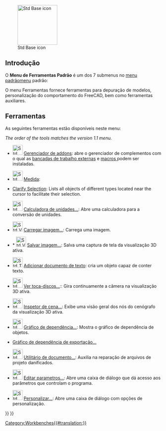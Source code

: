 <languages/>

{{Docnav
|[[Std_View_Menu/pt-br|Menu Visualização Padrão]]
|[[Std_Macro_Menu/pt-br|Menu Macro Padrão]]
|[[Std_Base/pt-br|Base Padrão]]
|IconL=
|IconR=
|IconC=Freecad.svg
}}

[[Image:Freecad.svg|thumb|128px|Std Base icon]]

{{TOCright}}

<span id="Introduction"></span>
==Introdução==

O '''Menu de Ferramentas Padrão''' é um dos 7 submenus no [[Standard_Menu/pt-br|menu padrão]]menu padrão:

<!--Por favor, mantenha as informações abaixo sincronizadas com Std_Base, Standard_Menu, Std_File_Menu etc.-->
{{StdMenu
|
[[Std_File_Menu/pt-br|Arquivo]]
&nbsp;&nbsp;&nbsp;
[[Std_Edit_Menu/pt-br|Editar]]
&nbsp;&nbsp;&nbsp;
[[Std_View_Menu/pt-br|Vista]]
&nbsp;&nbsp;&nbsp;
[[Std_Tools_Menu/pt-br|Ferramentas]]
&nbsp;&nbsp;&nbsp;
[[Std_Macro_Menu/pt-br|Macro]]
&nbsp;&nbsp;&nbsp;
[[Std_Windows_Menu/pt-br|Janelas]]
&nbsp;&nbsp;&nbsp;
[[Std_Help_Menu/pt-br|Ajuda]]
}}

O menu Ferramentas fornece ferramentas para depuração de modelos, personalização do comportamento do FreeCAD, bem como ferramentas auxiliares.

<span id="Tools"></span>
==Ferramentas==

As seguintes ferramentas estão disponíveis neste menu:

''The order of the tools matches the version 1.1 menu.''

<div class="mw-translate-fuzzy">
* [[Image:Std_AddonMgr.svg|32px]] [[Std_AddonMgr/pt-br|Gerenciador de addons]]: abre o gerenciador de complementos com o qual as  [[External_workbenches/pt-br|bancadas de trabalho externas]] e [[macros/pt-br|macros ]]  podem ser instaladas.
</div>

<div class="mw-translate-fuzzy">
* [[Image:Std_Measure.svg|32px]] [[Std_Measure/pt-br|Medida]]:{{Version|1.0}}
</div>

* [[Std_ClarifySelection|Clarify Selection]]: Lists all objects of different types located near the cursor to facilitate their selection. {{Version|1.1}}

<div class="mw-translate-fuzzy">
* [[Image:Std_UnitsCalculator.svg|32px]] [[Std_UnitsCalculator/pt-br|Calculadora de unidades...]]: Abre uma calculadora para a conversão de unidades.
</div>

* [[Image:Std_ViewLoadImage.svg|32px]] [[Std_ViewLoadImage/pt-br|Carregar imagem...]]: Carrega uma imagem. {{Version|0.21}}

* * [[Image:Std_ViewScreenShot.svg|32px]] [[Std_ViewScreenShot/pt-br|Salvar imagem...]]: Salva uma captura de tela da visualização 3D ativa.

* [[Image:Std_TextDocument.svg|32px]] [[Std_TextDocument/pt-br|Adicionar documento de texto]]: cria um objeto capaz de conter texto.

* [[Image:Std_DemoMode.svg|32px]] [[Std_DemoMode/pt-br|Ver toca-discos...]]:: Gira continuamente a câmera na visualização 3D ativa.

* [[Image:Std_SceneInspector.svg|32px]] [[Std_SceneInspector/pt-br|Inspetor de cena...]]:  Exibe uma visão geral dos nós do cenógrafo da visualização 3D ativa.

* [[Image:Std_DependencyGraph.svg|32px]] [[Std_DependencyGraph/pt-br|Gráfico de dependência...]]: Mostra o gráfico de dependência de objetos.

* [[Std_ExportDependencyGraph/pt-br|Gráfico de dependência de exportação...]]  {{Version|0.21}}

* [[Image:Std_ProjectUtil.svg|32px]] [[Std_ProjectUtil/pt-br|Utilitário de documento...]]: Auxilia na reparação de arquivos de projeto danificados.

* [[Image:Std_DlgParameter.svg|32px]] [[Std_DlgParameter/pt-br|Editar parametros...]]: Abre uma caixa de diálogo que dá acesso aos parâmetros que controlam o programa.

* [[Image:Std_DlgCustomize.svg|32px]] [[Std_DlgCustomize/pt-br|Personalizar...]]: Abre uma caixa de diálogo com opções de personalização.


{{Docnav
|[[Std_View_Menu/pt-br|Menu Visualização Padrão]]
|[[Std_Macro_Menu/pt-br|Menu Macro Padrão]]
|[[Std_Base/pt-br|Base Padrão]]
|IconL=
|IconR=
|IconC=Freecad.svg
}}

{{Std_Base_navi{{#translation:}}}}
{{Userdocnavi{{#translation:}}}}
[[Category:Workbenches{{#translation:}}]]